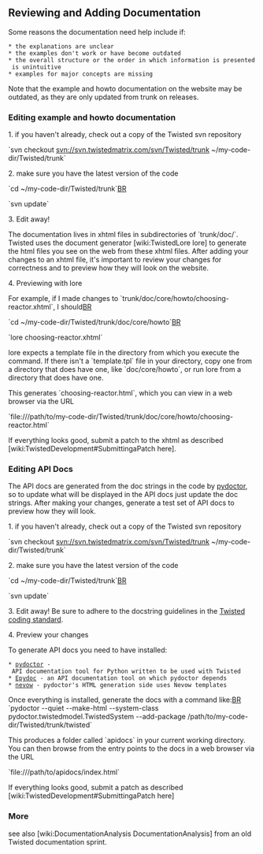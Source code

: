 == Reviewing and Adding Documentation ==

Some reasons the documentation need help include if:
 * the explanations are unclear
 * the examples don't work or have become outdated
 * the overall structure or the order in which information is presented is unintuitive 
 * examples for major concepts are missing

Note that the example and howto documentation on the website may be outdated, as they are only updated from trunk on releases.

=== Editing example and howto documentation ===

1. if you haven't already, check out a copy of the Twisted svn repository

`svn checkout svn://svn.twistedmatrix.com/svn/Twisted/trunk ~/my-code-dir/Twisted/trunk`

2. make sure you have the latest version of the code

`cd ~/my-code-dir/Twisted/trunk`[[BR]]

`svn update`

3. Edit away!

The documentation lives in xhtml files in subdirectories of `trunk/doc/`. Twisted uses the document generator [wiki:TwistedLore lore] to generate the html files you see on the web from these xhtml files. After adding your changes to an xhtml file, it's important to review your changes for correctness and to preview how they will look on the website.

4. Previewing with lore

For example, if I made changes to `trunk/doc/core/howto/choosing-reactor.xhtml`, I should[[BR]]

`cd ~/my-code-dir/Twisted/trunk/doc/core/howto`[[BR]]

`lore choosing-reactor.xhtml`

lore expects a template file in the directory from which you execute the command. If there isn't a `template.tpl` file in your directory, copy one from a directory that does have one, like `doc/core/howto`, or run lore from a directory that does have one.

This generates `choosing-reactor.html`, which you can view in a web browser via the URL

`file:///path/to/my-code-dir/Twisted/trunk/doc/core/howto/choosing-reactor.html`

If everything looks good, submit a patch to the xhtml as described [wiki:TwistedDevelopment#SubmittingaPatch here].

=== Editing API Docs ===

The API docs are generated from the doc strings in the code by [http://codespeak.net/~mwh/pydoctor/ pydoctor], so to update what will be displayed in the API docs just update the doc strings. After making your changes, generate a test set of API docs to preview how they will look.

1. if you haven't already, check out a copy of the Twisted svn repository

`svn checkout svn://svn.twistedmatrix.com/svn/Twisted/trunk ~/my-code-dir/Twisted/trunk`

2. make sure you have the latest version of the code

`cd ~/my-code-dir/Twisted/trunk`[[BR]]

`svn update`

3. Edit away! Be sure to adhere to the docstring guidelines in the [http://twistedmatrix.com/trac/browser/trunk/doc/core/development/policy/coding-standard.xhtml?format=raw Twisted coding standard].

4. Preview your changes

To generate API docs you need to have installed: 
 * [http://codespeak.net/~mwh/pydoctor/ pydoctor] - API documentation tool for Python written to be used with Twisted
 * [http://epydoc.sourceforge.net/ Epydoc] - an API documentation tool on which pydoctor depends
 * [http://www.divmod.org/trac/wiki/DivmodNevow nevow] - pydoctor's HTML generation side uses Nevow templates

Once everything is installed, generate the docs with a command like:[[BR]]
`pydoctor --quiet --make-html --system-class pydoctor.twistedmodel.TwistedSystem --add-package /path/to/my-code-dir/Twisted/trunk/twisted`

This produces a folder called `apidocs` in your current working directory. You can then browse from the entry points to the docs in a web browser via the URL

`file:///path/to/apidocs/index.html`

If everything looks good, submit a patch as described [wiki:TwistedDevelopment#SubmittingaPatch here]

=== More ===
see also [wiki:DocumentationAnalysis DocumentationAnalysis] from an old Twisted documentation sprint.
